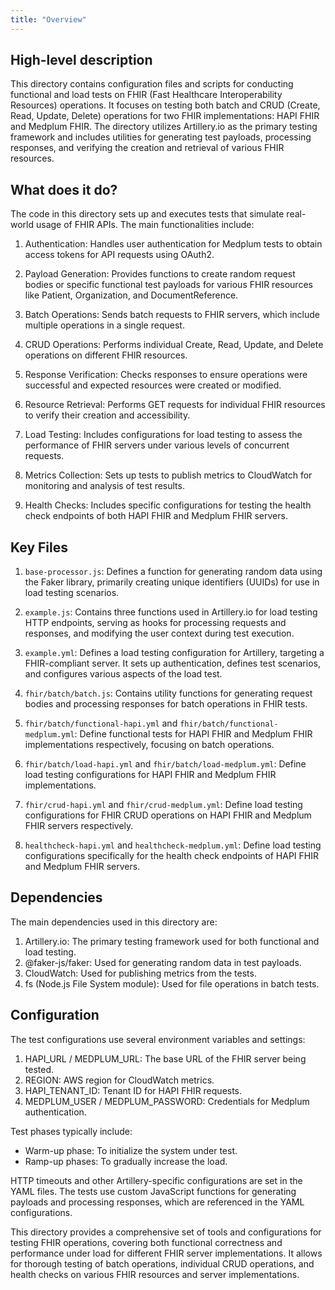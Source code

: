 ```yaml
---
title: "Overview"
---
```


## High-level description
This directory contains configuration files and scripts for conducting functional and load tests on FHIR (Fast Healthcare Interoperability Resources) operations. It focuses on testing both batch and CRUD (Create, Read, Update, Delete) operations for two FHIR implementations: HAPI FHIR and Medplum FHIR. The directory utilizes Artillery.io as the primary testing framework and includes utilities for generating test payloads, processing responses, and verifying the creation and retrieval of various FHIR resources.

## What does it do?
The code in this directory sets up and executes tests that simulate real-world usage of FHIR APIs. The main functionalities include:

1. Authentication: Handles user authentication for Medplum tests to obtain access tokens for API requests using OAuth2.

2. Payload Generation: Provides functions to create random request bodies or specific functional test payloads for various FHIR resources like Patient, Organization, and DocumentReference.

3. Batch Operations: Sends batch requests to FHIR servers, which include multiple operations in a single request.

4. CRUD Operations: Performs individual Create, Read, Update, and Delete operations on different FHIR resources.

5. Response Verification: Checks responses to ensure operations were successful and expected resources were created or modified.

6. Resource Retrieval: Performs GET requests for individual FHIR resources to verify their creation and accessibility.

7. Load Testing: Includes configurations for load testing to assess the performance of FHIR servers under various levels of concurrent requests.

8. Metrics Collection: Sets up tests to publish metrics to CloudWatch for monitoring and analysis of test results.

9. Health Checks: Includes specific configurations for testing the health check endpoints of both HAPI FHIR and Medplum FHIR servers.

## Key Files

1. `base-processor.js`: Defines a function for generating random data using the Faker library, primarily creating unique identifiers (UUIDs) for use in load testing scenarios.

2. `example.js`: Contains three functions used in Artillery.io for load testing HTTP endpoints, serving as hooks for processing requests and responses, and modifying the user context during test execution.

3. `example.yml`: Defines a load testing configuration for Artillery, targeting a FHIR-compliant server. It sets up authentication, defines test scenarios, and configures various aspects of the load test.

4. `fhir/batch/batch.js`: Contains utility functions for generating request bodies and processing responses for batch operations in FHIR tests.

5. `fhir/batch/functional-hapi.yml` and `fhir/batch/functional-medplum.yml`: Define functional tests for HAPI FHIR and Medplum FHIR implementations respectively, focusing on batch operations.

6. `fhir/batch/load-hapi.yml` and `fhir/batch/load-medplum.yml`: Define load testing configurations for HAPI FHIR and Medplum FHIR implementations.

7. `fhir/crud-hapi.yml` and `fhir/crud-medplum.yml`: Define load testing configurations for FHIR CRUD operations on HAPI FHIR and Medplum FHIR servers respectively.

8. `healthcheck-hapi.yml` and `healthcheck-medplum.yml`: Define load testing configurations specifically for the health check endpoints of HAPI FHIR and Medplum FHIR servers.

## Dependencies
The main dependencies used in this directory are:

1. Artillery.io: The primary testing framework used for both functional and load testing.
2. @faker-js/faker: Used for generating random data in test payloads.
3. CloudWatch: Used for publishing metrics from the tests.
4. fs (Node.js File System module): Used for file operations in batch tests.

## Configuration
The test configurations use several environment variables and settings:

1. HAPI_URL / MEDPLUM_URL: The base URL of the FHIR server being tested.
2. REGION: AWS region for CloudWatch metrics.
3. HAPI_TENANT_ID: Tenant ID for HAPI FHIR requests.
4. MEDPLUM_USER / MEDPLUM_PASSWORD: Credentials for Medplum authentication.

Test phases typically include:
- Warm-up phase: To initialize the system under test.
- Ramp-up phases: To gradually increase the load.

HTTP timeouts and other Artillery-specific configurations are set in the YAML files. The tests use custom JavaScript functions for generating payloads and processing responses, which are referenced in the YAML configurations.

This directory provides a comprehensive set of tools and configurations for testing FHIR operations, covering both functional correctness and performance under load for different FHIR server implementations. It allows for thorough testing of batch operations, individual CRUD operations, and health checks on various FHIR resources and server implementations.